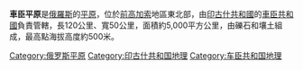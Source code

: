 '''車臣平原'''是[[俄羅斯|俄羅斯]]的[[平原|平原]]，位於[[前高加索|前高加索]]地區東北部，由[[印古什共和國|印古什共和國]]的[[車臣共和國|車臣共和國]]負責管轄，長120公里、寬50公里，面積約5,000平方公里，由礫石和壤土組成，最高點海拔高度約500米。

{{Russia-geo-stub}}
{{模板:車臣}}
[[Category:俄罗斯平原|Category:俄罗斯平原]]
[[Category:印古什共和国地理|Category:印古什共和国地理]]
[[Category:车臣共和国地理|Category:车臣共和国地理]]